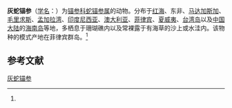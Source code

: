 {{Speciesbox
| name = 灰蛇锚参
| status = 
| status_system = 
| image = Opheodesoma grisea.jpg
| genus = Opheodesoma
| species = grisea
| authority = (Semper, 1868)<ref name='id12743'>{{cite web| url =http://www.bioinfo.cn/db05/BjdwSpecies.php?action=view&id=12743| title =灰蛇锚参| work =《中国动物物种编目数据库》| publisher =中国科学院微生物研究所| author =中国科学院动物研究所| accessdate =2009-04-28| deadurl =yes| archiveurl =https://web.archive.org/web/20160305025802/http://www.bioinfo.cn/db05/BjdwSpecies.php?action=view&id=12743| archivedate =2016-03-05}}</ref>
}}

'''灰蛇锚参'''（[[学名|学名]]：{{lang|la|''Opheodesoma grisea''}}）为[[锚参科|锚参科]][[蛇锚参属|蛇锚参属]]的动物。分布于[[红海|红海]]、东非、[[马达加斯加|马达加斯加]]、[[毛里求斯|毛里求斯]]、[[孟加拉湾|孟加拉湾]]、[[印度尼西亚|印度尼西亚]]、[[澳大利亚|澳大利亚]]、[[菲律宾|菲律宾]]、[[夏威夷|夏威夷]]、[[台湾岛|台湾岛]]以及[[中国大陆|中国大陆]]的[[海南岛|海南岛]]等地，多栖息于珊瑚礁内以及常裸露于有海草的沙上或水洼内。该物种的模式产地在菲律宾群岛。<ref name='id12743'/>

== 参考文献 ==
{{reflist}}

{{Wikispecies|Opheodesoma grisea}}
{{Taxonbar|from=Q2349581}}

[[Category:蛇锚参属|灰蛇锚参]]


{{海参小作品}}